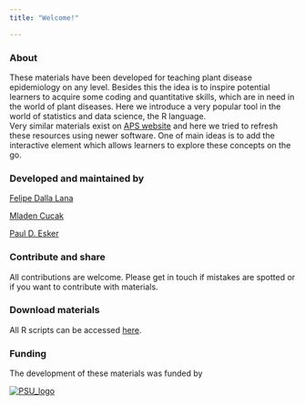```yaml
---
title: "Welcome!"

---
```



### About

These materials have been developed for teaching plant disease epidemiology on any level. Besides this the idea is to inspire potential learners to acquire some coding and quantitative skills, which are in need in the world of plant diseases. Here we introduce a very popular tool in the world of statistics and data science, the R language.  
Very similar materials exist on [APS website](https://www.apsnet.org/edcenter/disimpactmngmnt/topc/EcologyAndEpidemiologyInR/Pages/default.aspx)
and here we tried to refresh these resources using newer software. One of main ideas is to add the interactive element which allows learners to explore these concepts on the go.  
 
### Developed and maintained by 
[Felipe Dalla Lana](https://www.lsu.edu/agriculture/plant/about/faculty-staff/lana.php)

[Mladen Cucak](https://mladencucak.netlify.app/)

[Paul D. Esker](https://plantpath.psu.edu/directory/pde6)

### Contribute and share

All contributions are welcome.  Please get in touch if mistakes are spotted or if you want to contribute with materials. 

### Download materials 
All R scripts can be accessed [here](https://github.com/mladencucak/web_epidem/tree/main/r_files).

### Funding 
The development of these materials was funded by 

[![PSU_logo](./figures/PSU_logo.png "PPEM website")](https://plantpath.psu.edu/)
